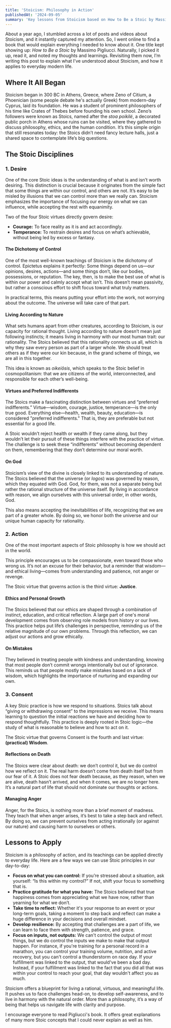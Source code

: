 ```yaml
---
title: 'Stoicism: Philosophy in Action'
publishedAt: '2024-09-05'
summary: 'Key lessons from Stoicism based on How to Be a Stoic by Massimo Pigliucci.'
---
```


About a year ago, I stumbled across a lot of posts and videos about Stoicism, and it instantly captured my attention. So, I went online to find a book that would explain everything I needed to know about it. One title kept showing up: _How to Be a Stoic_ by Massimo Pigliucci. Naturally, I picked it up, read it, and noted my thoughts and learnings. Revisiting them now, I’m writing this post to explain what I’ve understood about Stoicism, and how it applies to everyday modern life.

## Where It All Began

Stoicism began in 300 BC in Athens, Greece, where Zeno of Citium, a Phoenician (some people debate he's actually Greek) from modern-day Cyprus, laid its foundation. He was a student of prominent philosophers of his time like Crates of Thebes before founding his own school. Zeno’s followers were known as Stoics, named after the _stoa poikilé_, a decorated public porch in Athens whose ruins can be visited, where they gathered to discuss philosophy, ethics, and the human condition. It’s this simple origin that still resonates today: the Stoics didn’t need fancy lecture halls, just a shared space to contemplate life’s big questions.

## The Stoic Disciplines

### 1. Desire

One of the core Stoic ideas is the understanding of what is and isn’t worth desiring. This distinction is crucial because it originates from the simple fact that some things are within our control, and others are not. It’s easy to be misled by illusions that we can control more than we really can. Stoicism emphasizes the importance of focusing our energy on what we can influence, while accepting the rest with equanimity.

Two of the four Stoic virtues directly govern desire:

- **Courage:** To face reality as it is and act accordingly.
- **Temperance:** To restrain desires and focus on what’s achievable, without being led by excess or fantasy.

#### The Dichotomy of Control

One of the most well-known teachings of Stoicism is the dichotomy of control. Epictetus explains it perfectly: Some things depend on us—our opinions, desires, actions—and some things don’t, like our bodies, possessions, or reputation. The key, then, is to make the best use of what is within our power and calmly accept what isn’t. This doesn’t mean passivity, but rather a conscious effort to shift focus toward what truly matters.

In practical terms, this means putting your effort into the work, not worrying about the outcome. The universe will take care of that part.

#### Living According to Nature

What sets humans apart from other creatures, according to Stoicism, is our capacity for rational thought. Living according to nature doesn’t mean just following instincts; it means living in harmony with our most human trait: our rationality. The Stoics believed that this rationality connects us all, which is why they saw every person as part of a larger whole. We should treat others as if they were our kin because, in the grand scheme of things, we are all in this together.

This idea is known as _oikeiôsis_, which speaks to the Stoic belief in cosmopolitanism: that we are citizens of the world, interconnected, and responsible for each other’s well-being.

#### Virtues and Preferred Indifferents

The Stoics make a fascinating distinction between virtues and “preferred indifferents.” Virtue—wisdom, courage, justice, temperance—is the only true good. Everything else—health, wealth, beauty, education—is considered "preferred indifferents." That is, they are preferable but not essential for a good life.

A Stoic wouldn’t reject health or wealth if they came along, but they wouldn’t let their pursuit of these things interfere with the practice of virtue. The challenge is to seek these “indifferents” without becoming dependent on them, remembering that they don’t determine our moral worth.

#### On God

Stoicism’s view of the divine is closely linked to its understanding of nature. The Stoics believed that the universe (or _logos_) was governed by reason, which they equated with God. God, for them, was not a separate being but rather the rational structure of the universe itself. By living in accordance with reason, we align ourselves with this universal order, in other words, God.

This also means accepting the inevitabilities of life, recognizing that we are part of a greater whole. By doing so, we honor both the universe and our unique human capacity for rationality.

### 2. Action

One of the most important aspects of Stoic philosophy is how we should act in the world.

This principle encourages us to be compassionate, even toward those who wrong us. It’s not an excuse for their behavior, but a reminder that wisdom—and ethical living—comes from understanding and patience, not anger or revenge.

The Stoic virtue that governs action is the third virtue: **Justice**.

#### Ethics and Personal Growth

The Stoics believed that our ethics are shaped through a combination of instinct, education, and critical reflection. A large part of one's moral development comes from observing role models from history or our lives. This practice helps put life’s challenges in perspective, reminding us of the relative magnitude of our own problems. Through this reflection, we can adjust our actions and grow ethically.

#### On Mistakes

They believed in treating people with kindness and understanding, knowing that most people don’t commit wrongs intentionally but out of ignorance. This reminds us that people mostly make mistakes based on a lack of wisdom, which highlights the importance of nurturing and expanding our own.

### 3. Consent

A key Stoic practice is how we respond to situations. Stoics talk about “giving or withdrawing consent” to the impressions we receive. This means learning to question the initial reactions we have and deciding how to respond thoughtfully. This practice is deeply rooted in Stoic logic—the study of what is reasonable to believe and how to act on it.

The Stoic virtue that governs Consent is the fourth and last virtue: **(practical) Wisdom**.

#### Reflections on Death

The Stoics were clear about death: we don’t control it, but we do control how we reflect on it. The real harm doesn’t come from death itself but from our fear of it. A Stoic does not fear death because, as they reason, when we are alive, death hasn’t arrived, and when it comes, we are no longer here. It’s a natural part of life that should not dominate our thoughts or actions.

#### Managing Anger

Anger, for the Stoics, is nothing more than a brief moment of madness. They teach that when anger arises, it’s best to take a step back and reflect. By doing so, we can prevent ourselves from acting irrationally (or against our nature) and causing harm to ourselves or others.

## Lessons to Apply

Stoicism is a philosophy of action, and its teachings can be applied directly to everyday life. Here are a few ways we can use Stoic principles in our day-to-day:

- **Focus on what you can control:** If you’re stressed about a situation, ask yourself: “Is this within my control?” If not, shift your focus to something that is.
- **Practice gratitude for what you have:** The Stoics believed that true happiness comes from appreciating what we have now, rather than yearning for what we don’t.
- **Take time to reflect:** Whether it's your response to an event or your long-term goals, taking a moment to step back and reflect can make a huge difference in your decisions and overall mindset.
- **Develop resilience:** By accepting that challenges are a part of life, we can learn to face them with strength, patience, and grace.
- **Focus on inputs, not outputs:** We can't control the output of most things, but we do control the inputs we make to make that output happen. For instance, if you're training for a personal record in a marathon, you can control your training volume, nutrition, and active recovery, but you can't control a thunderstorm on race day. If your fulfillment was linked to the output, that would've been a bad day. Instead, if your fulfillment was linked to the fact that you did all that was within your control to reach your goal, that day wouldn't affect you as much.

Stoicism offers a blueprint for living a rational, virtuous, and meaningful life. It pushes us to face challenges head-on, to develop self-awareness, and to live in harmony with the natural order. More than a philosophy, it’s a way of being that helps us navigate life with clarity and purpose.

I encourage everyone to read Pigliucci's book. It offers great explanations of many more Stoic concepts that I could never explain as well as him.
